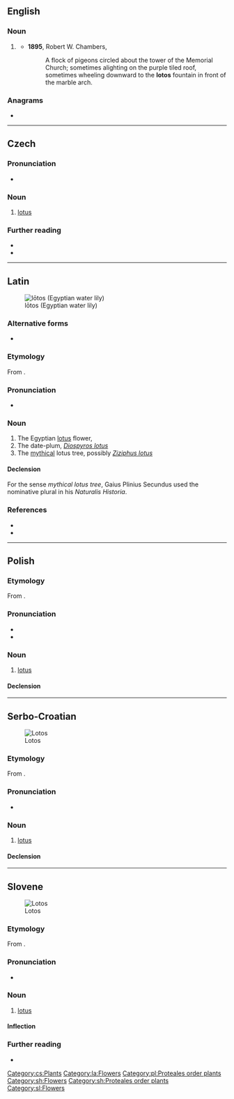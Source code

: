 ==English==

===Noun===
{{en-noun|es}}

# {{lb|en|botany}} {{dated form of|en|lotus}}
#* '''1895''', Robert W. Chambers, ''{{w|The King in Yellow}}''
#*: A flock of pigeons circled about the tower of the Memorial Church; sometimes alighting on the purple tiled roof, sometimes wheeling downward to the '''lotos''' fountain in front of the marble arch.

===Anagrams===
* {{anagrams|en|a=loost|loots|sloot|sotol|stool|tools|tosol}}

----

==Czech==

===Pronunciation===
* {{cs-IPA}}

===Noun===
{{cs-noun|g=m}}

# [[lotus]]

===Further reading===
* {{R:PSJC}}
* {{R:SSJC}}

[[Category:cs:Plants]]

----

==Latin==
[[File:Nymphaea caerulea flower.JPG|thumb|lōtos (Egyptian water lily)]]

===Alternative forms===
* {{l|la|lōtus}}

===Etymology===
From {{der|la|grc|λωτός}}.

===Pronunciation===
* {{la-IPA|lōtos}}

===Noun===
{{la-noun|lōtos<2>|g=f|g2=m}}

# The Egyptian [[lotus]] flower, {{taxlink|Nymphaea caerulea|species|noshow=1}}
# The date-plum, ''[[Diospyros lotus]]''
# The [[mythical]] lotus tree, possibly ''[[Ziziphus lotus]]''

====Declension====
{{la-ndecl|lōtos<2>}}
For the sense ''mythical lotus tree'', Gaius Plinius Secundus used the nominative plural {{m|la|lōtoe}} in his ''Naturalis Historia''.

===References===
* {{R:L&S}}
* {{R:Gaffiot}}

[[Category:la:Flowers]]

----

==Polish==

===Etymology===
From {{der|pl|grc|λωτός}}.

===Pronunciation===
* {{pl-IPA}}
* {{audio|pl|Pl-lotos.ogg|Audio}}

===Noun===
{{pl-noun|m-in}}

# [[lotus]]

====Declension====
{{pl-decl-noun-m-in}}

[[Category:pl:Proteales order plants]]

----

==Serbo-Croatian==
[[File:Nymphaea King of the Blues 0801.jpg|thumb|Lotos]]

===Etymology===
From {{der|sh|grc|λωτός}}.

===Pronunciation===
* {{IPA|sh|/lôtos/}}

===Noun===
{{sh-noun|g=m|head=lȍtos}}

# [[lotus]]

====Declension====
{{sh-decl-noun
|lotos|lotosi
|lotosa|lotosa
|lotosu|lotosima
|lotos|lotose
|lotose|lotosi
|lotosu|lotosima
|lotosom|lotosima
}}

[[Category:sh:Flowers]]
[[Category:sh:Proteales order plants]]

----

==Slovene==
[[File:Nymphaea nouchali, Madhabpur Tea Garden, Srimangal.jpg|thumb|Lotos]]

===Etymology===
From {{der|sl|grc|λωτός}}.

===Pronunciation===
* {{sl-IPA|lọ̑tos}}

===Noun===
{{sl-noun|lọ̑tos|m-in}}

# [[lotus]]

====Inflection====
{{sl-decl-noun-m|lótos}}

===Further reading===
* {{R:sl:Fran}}

[[Category:sl:Flowers]]